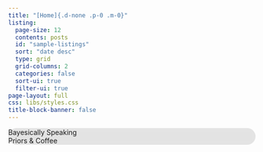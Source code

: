 ```yaml
---
title: "[Home]{.d-none .p-0 .m-0}"
listing:
  page-size: 12
  contents: posts
  id: "sample-listings"
  sort: "date desc"
  type: grid
  grid-columns: 2
  categories: false
  sort-ui: true
  filter-ui: true
page-layout: full
css: libs/styles.css
title-block-banner: false
---
```


::::{style="height:100vh"}
<div id="particles-js" class="column-screen" style="z-index:1;"></div>
:::{.text-light .position-absolute .top-50 .start-50 .translate-middle .p-3 style="background-color: rgb(0,0,0,0.1); backdrop-filter: blur(5px); -webkit-backdrop-filter: blur(10px); z-index:2; border-radius: 20px; user-select: none;"}
<div class="display-2 text-center">Bayesically Speaking</div>
<div class="fs-4 lh-lg text-center">Priors & Coffee</div>
:::
::::

<!--- ### --->

:::{style="background-image: linear-gradient( rgba(0, 0, 0, 0.5), rgba(0, 0, 0, 0.5) ), url(images/home_parallax-1.jpeg); background-attachment: fixed; background-size: cover; background-position: center; background-repeat: no-repeat; grid-column: screen-start/screen-end; backdrop-filter: rgba(0, ,0, 0, 0.5);"}

:::{.grid .column-page .text-light .py-5}

:::{.g-col-6 .g-start-4}
# What is this?

If you are curious about how to use data and probability to understand and visualize real world problems, you have come to the right place. 

<div class="grid">
<div class="g-col-12 g-col-sm-6"><a class="btn btn-outline-light" href="about.html">{{< fa circle-info >}} About section</a></div>
<div class="g-col-12 g-col-sm-6"><a class="btn btn-outline-light" href="portfolio.html">{{< fa suitcase >}} Related work</a></div>
</div>
:::

:::

:::

<br>

<!--- ### --->

# Blog

<div id="sample-listings"></div>

<br>

<!--- ### --->

:::{style="background-image: linear-gradient( rgba(0, 0, 0, 0.5), rgba(0, 0, 0, 0.5) ), url(images/home_parallax-2.jpeg); background-attachment: fixed; background-size: cover; background-position: center; background-repeat: no-repeat; grid-column: screen-start/screen-end; backdrop-filter: rgba(0, ,0, 0, 0.5); min-height: 500px;"}
:::{.column-page .text-light .py-5}
# Plots and Visualizations

Coming soon!
:::
:::

<script src="libs/particles.js"></script> 
<script src="libs/app.js"></script> 
